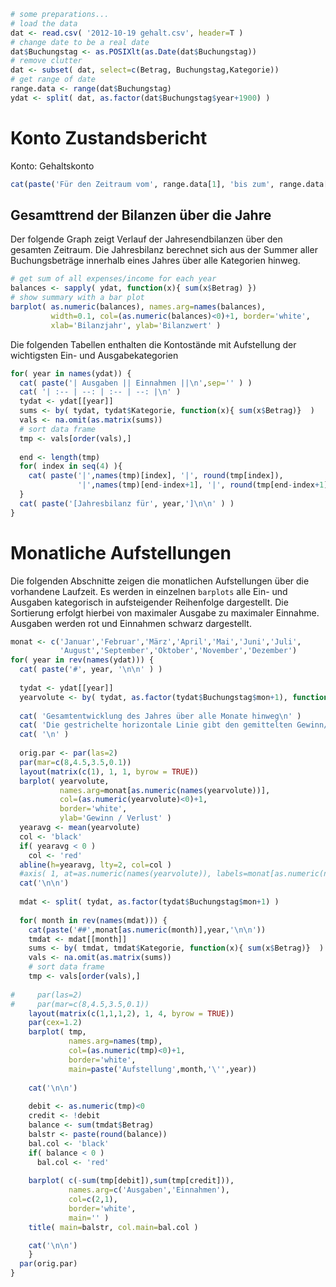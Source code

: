 ```r
# some preparations...
# load the data
dat <- read.csv( '2012-10-19 gehalt.csv', header=T )
# change date to be a real date
dat$Buchungstag <- as.POSIXlt(as.Date(dat$Buchungstag))
# remove clutter
dat <- subset( dat, select=c(Betrag, Buchungstag,Kategorie))
# get range of date
range.data <- range(dat$Buchungstag)
ydat <- split( dat, as.factor(dat$Buchungstag$year+1900) )
```

# Konto Zustandsbericht 

Konto: Gehaltskonto

``` r
cat(paste('Für den Zeitraum vom', range.data[1], 'bis zum', range.data[2]))
```

## Gesamttrend der Bilanzen über die Jahre

Der folgende Graph zeigt Verlauf der Jahresendbilanzen über den gesamten Zeitraum. 
Die Jahresbilanz berechnet sich aus der Summer aller Buchungsbeträge innerhalb eines Jahres über alle Kategorien hinweg.

```r
# get sum of all expenses/income for each year
balances <- sapply( ydat, function(x){ sum(x$Betrag) })
# show summary with a bar plot
barplot( as.numeric(balances), names.arg=names(balances),
         width=0.1, col=(as.numeric(balances)<0)+1, border='white',
         xlab='Bilanzjahr', ylab='Bilanzwert' )
```

Die folgenden Tabellen enthalten die Kontostände mit Aufstellung der wichtigsten Ein- und Ausgabekategorien

```r
for( year in names(ydat)) {
  cat( paste('| Ausgaben || Einnahmen ||\n',sep='' ) )
  cat( '| :-- | --: | :-- | --: |\n' )
  tydat <- ydat[[year]]
  sums <- by( tydat, tydat$Kategorie, function(x){ sum(x$Betrag)}  )
  vals <- na.omit(as.matrix(sums))
  # sort data frame
  tmp <- vals[order(vals),]
  
  end <- length(tmp)
  for( index in seq(4) ){
    cat( paste('|',names(tmp)[index], '|', round(tmp[index]),
               '|',names(tmp)[end-index+1], '|', round(tmp[end-index+1]), '|\n') )
  }
  cat( paste('[Jahresbilanz für', year,']\n\n' ) )
}
```

# Monatliche Aufstellungen

Die folgenden Abschnitte zeigen die monatlichen Aufstellungen über die vorhandene Laufzeit.
Es werden in einzelnen `barplots` alle Ein- und Ausgaben kategorisch in aufsteigender Reihenfolge dargestellt.
Die Sortierung erfolgt hierbei von maximaler Ausgabe zu maximaler Einnahme.
Ausgaben werden rot und Einnahmen schwarz dargestellt.

```r
monat <- c('Januar','Februar','März','April','Mai','Juni','Juli',
           'August','September','Oktober','November','Dezember')
for( year in rev(names(ydat))) {
  cat( paste('#', year, '\n\n' ) )
  
  tydat <- ydat[[year]]
  yearvolute <- by( tydat, as.factor(tydat$Buchungstag$mon+1), function(x){sum(x$Betrag)} )
  
  cat( 'Gesamtentwicklung des Jahres über alle Monate hinweg\n' )
  cat( 'Die gestrichelte horizontale Linie gibt den gemittelten Gewinn/Verlust pro Monat wieder\n' )
  cat( '\n' )
  
  orig.par <- par(las=2)
  par(mar=c(8,4.5,3.5,0.1))
  layout(matrix(c(1), 1, 1, byrow = TRUE))
  barplot( yearvolute, 
           names.arg=monat[as.numeric(names(yearvolute))],
           col=(as.numeric(yearvolute)<0)+1,
           border='white',
           ylab='Gewinn / Verlust' )
  yearavg <- mean(yearvolute)
  col <- 'black'
  if( yearavg < 0 )
    col <- 'red'
  abline(h=yearavg, lty=2, col=col )
  #axis( 1, at=as.numeric(names(yearvolute)), labels=monat[as.numeric(names(yearvolute))] )
  cat('\n\n')
  
  mdat <- split( tydat, as.factor(tydat$Buchungstag$mon+1) )
  
  for( month in rev(names(mdat))) {  
    cat(paste('##',monat[as.numeric(month)],year,'\n\n'))
    tmdat <- mdat[[month]]
    sums <- by( tmdat, tmdat$Kategorie, function(x){ sum(x$Betrag)}  )
    vals <- na.omit(as.matrix(sums))
    # sort data frame
    tmp <- vals[order(vals),]
    
#     par(las=2)
#     par(mar=c(8,4.5,3.5,0.1))
    layout(matrix(c(1,1,1,2), 1, 4, byrow = TRUE))
    par(cex=1.2)
    barplot( tmp, 
             names.arg=names(tmp),
             col=(as.numeric(tmp)<0)+1,
             border='white',
             main=paste('Aufstellung',month,'\'',year))
    
    cat('\n\n')
    
    debit <- as.numeric(tmp)<0
    credit <- !debit
    balance <- sum(tmdat$Betrag)
    balstr <- paste(round(balance))
    bal.col <- 'black'
    if( balance < 0 )
      bal.col <- 'red'
    
    barplot( c(-sum(tmp[debit]),sum(tmp[credit])),
             names.arg=c('Ausgaben','Einnahmen'),
             col=c(2,1),
             border='white',
             main='' )
    title( main=balstr, col.main=bal.col )

    cat('\n\n')
    }
  par(orig.par)
}
```
